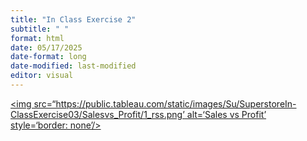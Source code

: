 ```yaml
---
title: "In Class Exercise 2"
subtitle: " "
format: html
date: 05/17/2025
date-format: long
date-modified: last-modified
editor: visual
---
```


:::: {=html}
::: {#viz168 .tableauPlaceholder style="position: relative"}
<noscript><a href='https://public.tableau.com/views/SuperstoreIn-ClassExercise03/Salesvs_Profit'> <img src="https://public.tableau.com/static/images/Su/SuperstoreIn-ClassExercise03/Salesvs_Profit/1_rss.png' alt='Sales vs Profit' style='border: none'/> </a></noscript>

<object class='tableauViz' style='display:none;'>
  <param name='host_url' value='https%3A%2F%2Fpublic.tableau.com%2F' />
  <param name='embed_code_version' value='3' />
  <param name='site_root' value='' />
  <param name='name' value='SuperstoreIn-ClassExercise03/Salesvs_Profit' />
  <param name='tabs' value='no' />
  <param name='toolbar' value='yes' />
  <param name='static_image' value='https://public.tableau.com/static/images/Su/SuperstoreIn-ClassExercise03/Salesvs_Profit/1.png' />
  <param name='animate_transition' value='yes' />
  <param name='display_static_image' value='yes' />
  <param name='display_spinner' value='yes' />
  <param name='display_overlay' value='yes' />
  <param name='display_count' value='yes' />
  <param name='language' value='en-GB' />
</object>
:::

```{=html}
<script type='text/javascript'>
  var divElement = document.getElementById('viz168');
  var vizElement = divElement.getElementsByTagName('object')[0];
  vizElement.style.width = '100%';
  vizElement.style.height = '800px';
  var scriptElement = document.createElement('script');
  scriptElement.src = 'https://public.tableau.com/javascripts/api/viz_v1.js';
  vizElement.parentNode.insertBefore(scriptElement, vizElement);
</script>

```
::::
